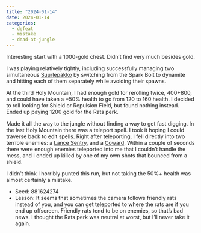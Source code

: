 ```yaml
---
title: "2024-01-14"
date: 2024-01-14
categories:
  - defeat
  - mistake
  - dead-at-jungle
---
```


Interesting start with a 1000-gold chest. Didn't find very much besides gold.

I was playing relatively tightly, including successfully managing two simultaneous [Suurlepakko](https://noita.wiki.gg/wiki/Suurlepakko) by
switching from the Spark Bolt to dynamite and hitting each of them separately while avoiding their spawns.

At the third Holy Mountain, I had enough gold for rerolling twice, 400+800, and
could have taken a +50% health to go from 120 to 160 health. I decided to roll
looking for Shield or Repulsion Field, but found nothing instead. Ended up paying 1200 gold
for the Rats perk.

Made it all the way to the jungle without finding a way to get
fast digging. In the last Holy Mountain there was a teleport spell.
I took it hoping I could traverse back to edit spells.
Right after teleporting, I fell directly into two terrible enemies:
a [Lance Sentry](https://noita.wiki.gg/wiki/Peitsivartija), and a [Coward](https://noita.wiki.gg/wiki/Raukka).
Within a couple of seconds there were enough enemies teleported into me that I couldn't handle the mess, and I
ended up killed by one of my own shots that bounced from a shield.

I didn't think I horribly punted this run, but not taking the 50%+ health was almost certainly a mistake.

- Seed: 881624274
- Lesson: It seems that sometimes the camera follows friendly rats instead of you, and you can get teleported to where the
rats are if you end up offscreen. Friendly rats tend to be on enemies, so that's bad news. I thought the Rats perk was neutral at worst,
but I'll never take it again.

